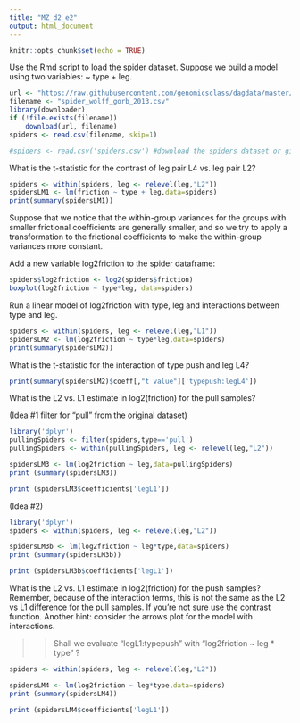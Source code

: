 ```yaml
---
title: "MZ_d2_e2"
output: html_document
---
```


```r
knitr::opts_chunk$set(echo = TRUE)
```


Use the Rmd script to load the spider dataset. Suppose we build a model using two variables: ~ type + leg.

```r
url <- "https://raw.githubusercontent.com/genomicsclass/dagdata/master/inst/extdata/spider_wolff_gorb_2013.csv"
filename <- "spider_wolff_gorb_2013.csv"
library(downloader)
if (!file.exists(filename))
    download(url, filename)
spiders <- read.csv(filename, skip=1)
```

```r
#spiders <- read.csv('spiders.csv') #download the spiders dataset or give instructions, to make the script reproducible
```

What is the t-statistic for the contrast of leg pair L4 vs. leg pair L2?

```r
spiders <- within(spiders, leg <- relevel(leg,"L2"))
spidersLM1 <- lm(friction ~ type + leg,data=spiders)
print(summary(spidersLM1))
```
Suppose that we notice that the within-group variances for the groups with smaller frictional coefficients are generally smaller, and so we try to apply a transformation to the frictional coefficients to make the within-group variances more constant.

Add a new variable log2friction to the spider dataframe:

```r
spiders$log2friction <- log2(spiders$friction)
boxplot(log2friction ~ type*leg, data=spiders)
```

Run a linear model of log2friction with type, leg and interactions between type and leg.

```r
spiders <- within(spiders, leg <- relevel(leg,"L1"))
spidersLM2 <- lm(log2friction ~ type*leg,data=spiders)
print(summary(spidersLM2))

```

What is the t-statistic for the interaction of type push and leg L4? 

```r
print(summary(spidersLM2)$coeff[,"t value"]['typepush:legL4'])
```

What is the L2 vs. L1 estimate in log2(friction) for the pull samples?

(Idea #1 filter for "pull" from the original dataset)

```r
library('dplyr')
pullingSpiders <- filter(spiders,type=='pull')
pullingSpiders <- within(pullingSpiders, leg <- relevel(leg,"L2"))

spidersLM3 <- lm(log2friction ~ leg,data=pullingSpiders)
print (summary(spidersLM3))

print (spidersLM3$coefficients['legL1'])
```


(Idea #2)
```r
library('dplyr') 
spiders <- within(spiders, leg <- relevel(leg,"L2"))

spidersLM3b <- lm(log2friction ~ leg*type,data=spiders)
print (summary(spidersLM3b))

print (spidersLM3b$coefficients['legL1'])
```

What is the L2 vs. L1 estimate in log2(friction) for the push samples? Remember, because of the interaction terms, this is not the same as the L2 vs L1 difference for the pull samples. If you’re not sure use the contrast function. Another hint: consider the arrows plot for the model with interactions.

>> Shall we evaluate "legL1:typepush" with "log2friction ~ leg * type" ?

```r

spiders <- within(spiders, leg <- relevel(leg,"L2"))

spidersLM4 <- lm(log2friction ~ leg*type,data=spiders)
print (summary(spidersLM4))

print (spidersLM4$coefficients['legL1'])
```
